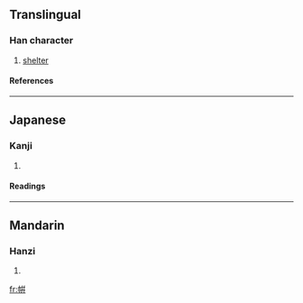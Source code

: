 {{see|帡}}

==Translingual==
===Han character===
{{Han char|rn=50|rad=巾|as=08|sn=11|four=|canj=中月卜十十 (LBYJJ)}}
# [[shelter]]
====References====
{{Han ref|kx=0332.190|dkj=08938|hdz=10745.070|uh=5E32|ud=24114}}
----
==Japanese==
===Kanji===
{{ja-kanji|grade=|rs=巾08}}
# {{defn|Japanese}} 
====Readings====
{{ja-readings|on=[[へい]] (hei), [[ひよう]] (hiyō), [[びょう]] (byō)|kun=[[おおう]] (oou)}}
----
==Mandarin==
===Hanzi===
{{cmn-hanzi|pin=[[jiān]] (jian1), [[jiǎn]] (jian3), [[píng]] (ping2)|wg=chien<sup>1</sup>, chien<sup>3</sup>, p'ing<sup>2</sup>}}
# {{defn|Mandarin}}

[[fr:帲]]